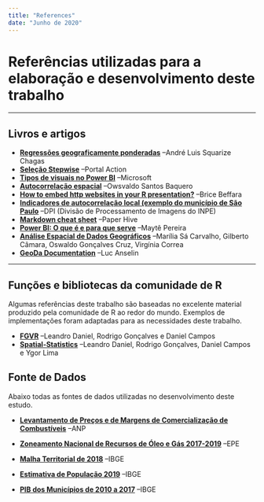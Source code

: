 ```yaml
---
title: "References"
date: "Junho de 2020"
---
```


# Referências utilizadas para a elaboração e desenvolvimento deste trabalho

******************************************************

## Livros e artigos

- [**Regressões geograficamente ponderadas**](https://edisciplinas.usp.br/pluginfile.php/4302556/mod_resource/content/0/Aula%209.pdf) --André Luis Squarize Chagas
- [**Seleção Stepwise**](http://www.portalaction.com.br/analise-de-regressao/2723-selecao-stepwise) --Portal Action
- [**Tipos de visuais no Power BI**](https://docs.microsoft.com/pt-br/power-bi/consumer/end-user-visual-type) --Microsoft
- [**Autocorrelação espacial**](https://edisciplinas.usp.br/pluginfile.php/4129212/mod_resource/content/1/Depend%C3%AAncia%20espacial.pdf) --Owsvaldo Santos Baquero
- [**How to embed http websites in your R presentation?**](https://medium.com/@slowpenscience/how-to-embed-http-websites-in-your-r-presentation-f2b2bcb7a277) --Brice Beffara
- [**Indicadores de autocorrelação local (exemplo do município de São Paulo**](http://www.dpi.inpe.br/cursos/ser301/trabalhos/fred_lisa.pdf) --DPI (Divisão de Processamento de Imagens do INPE)
- [**Markdown cheat sheet**](https://paperhive.org/help/markdown) --Paper Hive
- [**Power BI: O que é e para que serve**](https://www.voitto.com.br/blog/artigo/o-que-e-power-bi) --Maytê Pereira
- [**Análise Espacial de Dados Geográficos**](http://www.dpi.inpe.br/gilberto/livro/analise/cap5-areas.pdf) --Marília Sá Carvalho, Gilberto Câmara, Oswaldo Gonçalves Cruz, Virgínia Correa
- [**GeoDa Documentation**](https://geodacenter.github.io/documentation.html) --Luc Anselin

******************************************************

## Funções e bibliotecas da comunidade de R

Algumas referências deste trabalho são baseadas no excelente material produzido pela comunidade de R ao redor do mundo. Exemplos de implementações foram adaptadas para as necessidades deste trabalho.

- [**FGVR**](https://github.com/ldaniel/fgvr) --Leandro Daniel, Rodrigo Gonçalves e Daniel Campos
- [**Spatial-Statistics**](https://github.com/ldaniel/Spatial-Statistics) --Leandro Daniel, Rodrigo Gonçalves, Daniel Campos e Ygor Lima


## Fonte de Dados

Abaixo todas as fontes de dados utilizadas no desenvolvimento deste estudo.

- [**Levantamento de Preços e de Margens de Comercialização de Combustíveis**](http://www.anp.gov.br/precos-e-defesa-da-concorrencia/precos/levantamento-de-precos) --ANP

- [**Zoneamento Nacional de Recursos de Óleo e Gás 2017-2019**](http://www.epe.gov.br/pt/publicacoes-dados-abertos/publicacoes/zoneamento-nacional-de-recursos-de-oleo-e-gas-2017-2019) --EPE

- [**Malha Territorial de 2018**](ftp://geoftp.ibge.gov.br/organizacao_do_territorio/malhas_territoriais/malhas_municipais/municipio_2015/Brasil/BR/) --IBGE

- [**Estimativa de População 2019**](ftp://ftp.ibge.gov.br/Estimativas_de_Populacao/Estimativas_2019/estimativa_TCU_2019_20200427.xls) --IBGE

- [**PIB dos Municípios de 2010 a 2017**](ftp://ftp.ibge.gov.br/Pib_Municipios/2017/base/) --IBGE